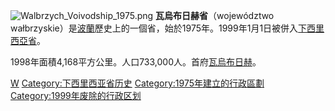 [[File:Walbrzych_Voivodship_1975.png|right]]
'''瓦烏布日赫省'''（województwo wałbrzyskie）是[[波蘭|波蘭]]歷史上的一個省，始於1975年。1999年1月1日被併入[[下西里西亞省|下西里西亞省]]。

1998年面積4,168平方公里。人口733,000人。首府[[瓦烏布日赫|瓦烏布日赫]]。

{{波兰行政区划小作品}}
[[Category:波蘭省份_(1975-1998)|W]]
[[Category:下西里西亚省历史|Category:下西里西亚省历史]]
[[Category:1975年建立的行政區劃|Category:1975年建立的行政區劃]]
[[Category:1999年废除的行政区划|Category:1999年废除的行政区划]]